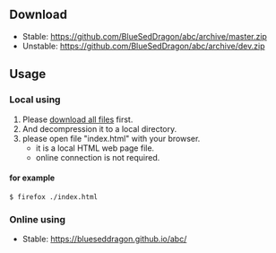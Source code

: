 == Download ==
* Stable: https://github.com/BlueSedDragon/abc/archive/master.zip
* Unstable: https://github.com/BlueSedDragon/abc/archive/dev.zip

== Usage ==

=== Local using ===
# Please [[#Download|download all files]] first.
# And decompression it to a local directory.
# please open file "index.html" with your browser.
#* it is a local HTML web page file.
#* online connection is not required.
==== for example ====
<code>$ firefox ./index.html</code>

=== Online using ===
* Stable: https://blueseddragon.github.io/abc/

